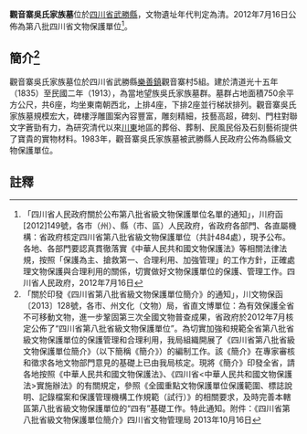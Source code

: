 {{msg:四川省文物保護單位
|名稱 = 觀音寨吳氏家族墓
|編號 = 71
|圖片 = 
|級別 = S8
|分類 = 
|時代 = [[清代|清代]]
|地点 = [[四川省|四川省]][[武勝縣|武勝縣]]
|坐標 =
|登錄 = 2012年7月16日
}}
'''觀音寨吳氏家族墓'''位於[[四川省|四川省]][[武勝縣|武勝縣]]，文物遺址年代判定為清。2012年7月16日公佈為第八批四川省文物保護單位<ref>「四川省人民政府關於公布第八批省級文物保護單位名單的通知」，川府函[2012]149號，各市（州）、縣（市、區）人民政府，省政府各部門、各直屬機構：省政府核定四川省第八批省級文物保護單位（共計484處），現予公布。各地、各部門要認真貫徹落實《中華人民共和國文物保護法》等相關法律法規，按照「保護為主、搶救第一、合理利用、加強管理」的工作方針，正確處理文物保護與合理利用的關係，切實做好文物保護單位的保護、管理工作。四川省人民政府，2012年7月16日</ref>。
== 簡介<ref>「關於印發《四川省第八批省級文物保護單位簡介》的通知」，川文物保函〔2013〕128號，各市、州文化（文物）局，省直文博單位：為有效保護全省不可移動文物，進一步鞏固第三次全國文物普查成果，省政府於2012年7月核定公佈了“四川省第八批省級文物保護單位”。為切實加強和規範全省第八批省級文物保護單位的保護管理和合理利用，我局組織開展了《四川省第八批省級文物保護單位簡介》（以下簡稱《簡介》）的編制工作。該《簡介》在專家審核和徵求各地文物部門意見的基礎上已由我局核定。現將《簡介》印發全省，請各地按照《中華人民共和國文物保護法》、《四川省<中華人民共和國文物保護法>實施辦法》的有關規定，參照《全國重點文物保護單位保護範圍、標誌說明、記錄檔案和保護管理機構工作規範（試行）》的相關要求，及時完善本轄區第八批省級文物保護單位的“四有”基礎工作。特此通知。附件：《四川省第八批省級文物保護單位簡介》四川省文物管理局  2013年10月16日</ref> ==
觀音寨吳氏家族墓位於四川省武勝縣[[樂善鎮|樂善鎮]]觀音寨村5組。建於清道光十五年（1835）至民國二年（1913），為當地望族吳氏家族墓群。墓群占地面積750余平方公尺，共6座，均坐東南朝西北，上排4座，下排2座並行梯狀排列。觀音寨吳氏家族墓規模宏大，碑樓浮雕圖案內容豐富，雕刻精細，技藝高超，碑刻、門柱對聯文字蒼勁有力，為研究清代以來[[川東|川東]]地區的葬俗、葬制、民風民俗及石刻藝術提供了寶貴的實物材料。1983年，觀音寨吳氏家族墓被武勝縣人民政府公佈為縣級文物保護單位。
==註釋==
{{reflist}}
{{文物保護單位小作品}}